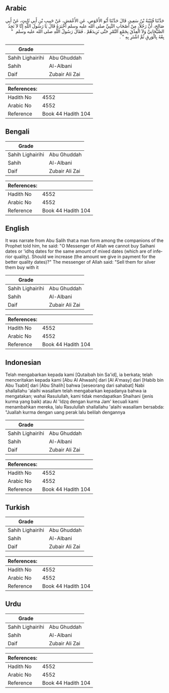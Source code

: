 ## Arabic


<div dir="rtl" lang="ar" style={{fontSize:'larger',backgroundColor:'#f8f9fa',padding:20}}>
حَدَّثَنَا قُتَيْبَةُ بْنُ سَعِيدٍ، قَالَ حَدَّثَنَا أَبُو الأَحْوَصِ، عَنِ الأَعْمَشِ، عَنْ حَبِيبِ بْنِ أَبِي ثَابِتٍ، عَنْ أَبِي صَالِحٍ، أَنَّ رَجُلاً، مِنْ أَصْحَابِ النَّبِيِّ صلى الله عليه وسلم أَخْبَرَهُ قَالَ يَا رَسُولَ اللَّهِ إِنَّا لاَ نَجِدُ الصَّيْحَانِيَّ وَلاَ الْعِذْقَ بِجَمْعِ التَّمْرِ حَتَّى نَزِيدَهُمْ ‏.‏ فَقَالَ رَسُولُ اللَّهِ صلى الله عليه وسلم ‏ "‏ بِعْهُ بِالْوَرِقِ ثُمَّ اشْتَرِ بِهِ ‏"‏ ‏.‏
</div>
<div style={{backgroundColor:'#f8f9fa',padding:20, marginBottom: 10}}><table> <thead> <tr> <th>Grade</th> <th></th> </tr> </thead> <tbody> <tr><td>Sahih Lighairihi</td><td>Abu Ghuddah</td></tr><tr><td>Sahih</td><td>Al-Albani</td></tr><tr><td>Daif</td><td>Zubair Ali Zai</td></tr></tbody></table><table> <thead> <tr> <th>References:</th> <th></th> </tr> </thead> <tbody><tr><td>Hadith No</td><td>4552</td></tr><tr><td>Arabic No</td><td>4552</td></tr><tr><td>Reference</td><td>Book 44 Hadith 104</td></tr></tbody></table></div>

## Bengali


<div dir="ltr" lang="bn" style={{fontSize:'larger',backgroundColor:'#f8f9fa',padding:20}}>

</div>
<div style={{backgroundColor:'#f8f9fa',padding:20, marginBottom: 10}}><table> <thead> <tr> <th>Grade</th> <th></th> </tr> </thead> <tbody> <tr><td>Sahih Lighairihi</td><td>Abu Ghuddah</td></tr><tr><td>Sahih</td><td>Al-Albani</td></tr><tr><td>Daif</td><td>Zubair Ali Zai</td></tr></tbody></table><table> <thead> <tr> <th>References:</th> <th></th> </tr> </thead> <tbody><tr><td>Hadith No</td><td>4552</td></tr><tr><td>Arabic No</td><td>4552</td></tr><tr><td>Reference</td><td>Book 44 Hadith 104</td></tr></tbody></table></div>

## English


<div dir="ltr" lang="en" style={{fontSize:'larger',backgroundColor:'#f8f9fa',padding:20}}>
It was narrate from Abu Salih that:a man form among the companions of the Prophet told him, he said: "O Messenger of Allah we cannot buy Saihani dates or 'idhq dates for the same amount of mixed dates (which are of inferior quality). Should we increase (the amount we give in payment for the better quality dates)?" The messenger of Allah said: "Sell them for silver them buy with it
</div>
<div style={{backgroundColor:'#f8f9fa',padding:20, marginBottom: 10}}><table> <thead> <tr> <th>Grade</th> <th></th> </tr> </thead> <tbody> <tr><td>Sahih Lighairihi</td><td>Abu Ghuddah</td></tr><tr><td>Sahih</td><td>Al-Albani</td></tr><tr><td>Daif</td><td>Zubair Ali Zai</td></tr></tbody></table><table> <thead> <tr> <th>References:</th> <th></th> </tr> </thead> <tbody><tr><td>Hadith No</td><td>4552</td></tr><tr><td>Arabic No</td><td>4552</td></tr><tr><td>Reference</td><td>Book 44 Hadith 104</td></tr></tbody></table></div>

## Indonesian


<div dir="ltr" lang="id" style={{fontSize:'larger',backgroundColor:'#f8f9fa',padding:20}}>
Telah mengabarkan kepada kami [Qutaibah bin Sa'id], ia berkata; telah menceritakan kepada kami [Abu Al Ahwash] dari [Al A'masy] dari [Habib bin Abu Tsabit] dari [Abu Shalih] bahwa [seseorang dari sahabat] Nabi shallallahu 'alaihi wasallam telah mengabarkan kepadanya bahwa ia mengatakan; wahai Rasulullah, kami tidak mendapatkan Shaihani (jenis kurma yang baik) atau Al 'Idzq dengan kurma Jam' kecuali kami menambahkan mereka, lalu Rasulullah shallallahu 'alaihi wasallam bersabda: "Juallah kurma dengan uang perak lalu belilah dengannya
</div>
<div style={{backgroundColor:'#f8f9fa',padding:20, marginBottom: 10}}><table> <thead> <tr> <th>Grade</th> <th></th> </tr> </thead> <tbody> <tr><td>Sahih Lighairihi</td><td>Abu Ghuddah</td></tr><tr><td>Sahih</td><td>Al-Albani</td></tr><tr><td>Daif</td><td>Zubair Ali Zai</td></tr></tbody></table><table> <thead> <tr> <th>References:</th> <th></th> </tr> </thead> <tbody><tr><td>Hadith No</td><td>4552</td></tr><tr><td>Arabic No</td><td>4552</td></tr><tr><td>Reference</td><td>Book 44 Hadith 104</td></tr></tbody></table></div>

## Turkish


<div dir="ltr" lang="tr" style={{fontSize:'larger',backgroundColor:'#f8f9fa',padding:20}}>

</div>
<div style={{backgroundColor:'#f8f9fa',padding:20, marginBottom: 10}}><table> <thead> <tr> <th>Grade</th> <th></th> </tr> </thead> <tbody> <tr><td>Sahih Lighairihi</td><td>Abu Ghuddah</td></tr><tr><td>Sahih</td><td>Al-Albani</td></tr><tr><td>Daif</td><td>Zubair Ali Zai</td></tr></tbody></table><table> <thead> <tr> <th>References:</th> <th></th> </tr> </thead> <tbody><tr><td>Hadith No</td><td>4552</td></tr><tr><td>Arabic No</td><td>4552</td></tr><tr><td>Reference</td><td>Book 44 Hadith 104</td></tr></tbody></table></div>

## Urdu


<div dir="rtl" lang="ur" style={{fontSize:'larger',backgroundColor:'#f8f9fa',padding:20}}>

</div>
<div style={{backgroundColor:'#f8f9fa',padding:20, marginBottom: 10}}><table> <thead> <tr> <th>Grade</th> <th></th> </tr> </thead> <tbody> <tr><td>Sahih Lighairihi</td><td>Abu Ghuddah</td></tr><tr><td>Sahih</td><td>Al-Albani</td></tr><tr><td>Daif</td><td>Zubair Ali Zai</td></tr></tbody></table><table> <thead> <tr> <th>References:</th> <th></th> </tr> </thead> <tbody><tr><td>Hadith No</td><td>4552</td></tr><tr><td>Arabic No</td><td>4552</td></tr><tr><td>Reference</td><td>Book 44 Hadith 104</td></tr></tbody></table></div>